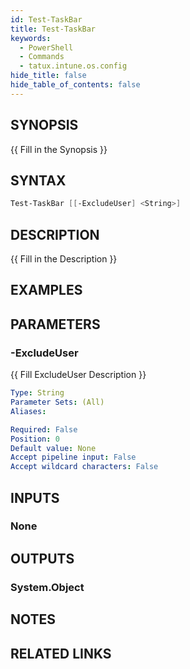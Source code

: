 ```yaml
---
id: Test-TaskBar
title: Test-TaskBar
keywords:
  - PowerShell
  - Commands
  - tatux.intune.os.config
hide_title: false
hide_table_of_contents: false
---
```


## SYNOPSIS

\{\{ Fill in the Synopsis \}\}

## SYNTAX

```powershell
Test-TaskBar [[-ExcludeUser] <String>]
```

## DESCRIPTION

\{\{ Fill in the Description \}\}

## EXAMPLES

## PARAMETERS

### -ExcludeUser

\{\{ Fill ExcludeUser Description \}\}

```yaml
Type: String
Parameter Sets: (All)
Aliases:

Required: False
Position: 0
Default value: None
Accept pipeline input: False
Accept wildcard characters: False
```

## INPUTS

### None

## OUTPUTS

### System.Object

## NOTES

## RELATED LINKS
